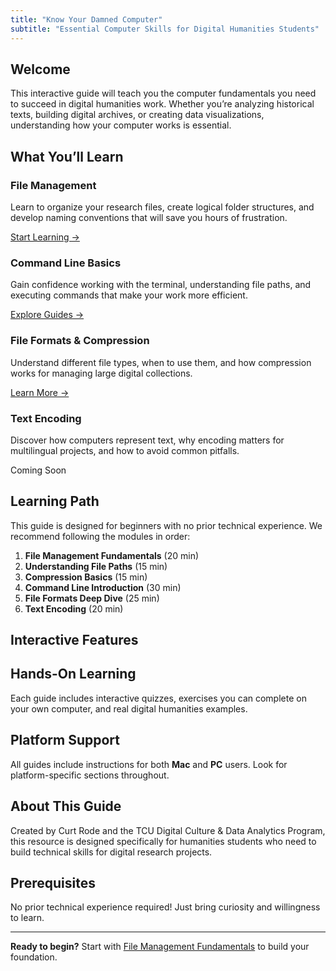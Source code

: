 ```yaml
---
title: "Know Your Damned Computer"
subtitle: "Essential Computer Skills for Digital Humanities Students"
---
```


## Welcome

This interactive guide will teach you the computer fundamentals you need to succeed in digital humanities work. Whether you're analyzing historical texts, building digital archives, or creating data visualizations, understanding how your computer works is essential.

## What You'll Learn

::: {.grid}

::: {.g-col-12 .g-col-md-6}
### File Management
Learn to organize your research files, create logical folder structures, and develop naming conventions that will save you hours of frustration.

[Start Learning →](guides/file-management.qmd){.btn .btn-primary}
:::

::: {.g-col-12 .g-col-md-6}
### Command Line Basics
Gain confidence working with the terminal, understanding file paths, and executing commands that make your work more efficient.

[Explore Guides →](guides/command-line.qmd){.btn .btn-outline-primary}
:::

::: {.g-col-12 .g-col-md-6}
### File Formats & Compression
Understand different file types, when to use them, and how compression works for managing large digital collections.

[Learn More →](guides/compression.qmd){.btn .btn-outline-primary}
:::

::: {.g-col-12 .g-col-md-6}
### Text Encoding
Discover how computers represent text, why encoding matters for multilingual projects, and how to avoid common pitfalls.

[Coming Soon]{.badge .bg-secondary}
:::

:::

## Learning Path

This guide is designed for beginners with no prior technical experience. We recommend following the modules in order:

1. **File Management Fundamentals** (20 min)
2. **Understanding File Paths** (15 min)
3. **Compression Basics** (15 min)
4. **Command Line Introduction** (30 min)
5. **File Formats Deep Dive** (25 min)
6. **Text Encoding** (20 min)

## Interactive Features

::: {.callout-tip}
## Hands-On Learning
Each guide includes interactive quizzes, exercises you can complete on your own computer, and real digital humanities examples.
:::

::: {.callout-note}
## Platform Support
All guides include instructions for both **Mac** and **PC** users. Look for platform-specific sections throughout.
:::

## About This Guide

Created by Curt Rode and the TCU Digital Culture & Data Analytics Program, this resource is designed specifically for humanities students who need to build technical skills for digital research projects.

::: {.callout-important}
## Prerequisites
No prior technical experience required! Just bring curiosity and willingness to learn.
:::

---

**Ready to begin?** Start with [File Management Fundamentals](guides/file-management.qmd) to build your foundation.
